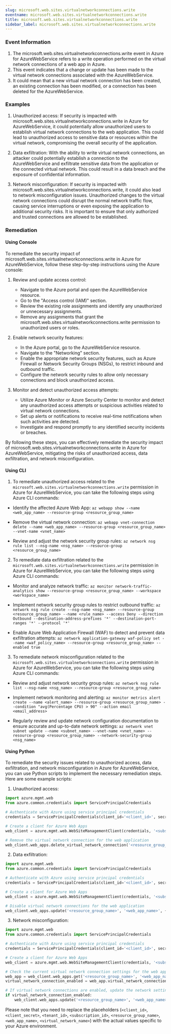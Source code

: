 ```yaml
--- 
slug: microsoft.web.sites.virtualnetworkconnections.write
eventname: microsoft.web.sites.virtualnetworkconnections.write
title: microsoft.web.sites.virtualnetworkconnections.write
sidebar_label: microsoft.web.sites.virtualnetworkconnections.write
---
```

                       
### Event Information

1. The microsoft.web.sites.virtualnetworkconnections.write event in Azure for AzureWebService refers to a write operation performed on the virtual network connections of a web app in Azure.
2. This event indicates that a change or update has been made to the virtual network connections associated with the AzureWebService.
3. It could mean that a new virtual network connection has been created, an existing connection has been modified, or a connection has been deleted for the AzureWebService.


### Examples

1. Unauthorized access: If security is impacted with microsoft.web.sites.virtualnetworkconnections.write in Azure for AzureWebService, it could potentially allow unauthorized users to establish virtual network connections to the web application. This could lead to unauthorized access to sensitive data or resources within the virtual network, compromising the overall security of the application.

2. Data exfiltration: With the ability to write virtual network connections, an attacker could potentially establish a connection to the AzureWebService and exfiltrate sensitive data from the application or the connected virtual network. This could result in a data breach and the exposure of confidential information.

3. Network misconfiguration: If security is impacted with microsoft.web.sites.virtualnetworkconnections.write, it could also lead to network misconfiguration issues. Unauthorized changes to the virtual network connections could disrupt the normal network traffic flow, causing service interruptions or even exposing the application to additional security risks. It is important to ensure that only authorized and trusted connections are allowed to be established.

### Remediation

#### Using Console

To remediate the security impact of microsoft.web.sites.virtualnetworkconnections.write in Azure for AzureWebService, follow these step-by-step instructions using the Azure console:

1. Review and update access control: 
   - Navigate to the Azure portal and open the AzureWebService resource.
   - Go to the "Access control (IAM)" section.
   - Review the existing role assignments and identify any unauthorized or unnecessary assignments.
   - Remove any assignments that grant the microsoft.web.sites.virtualnetworkconnections.write permission to unauthorized users or roles.

2. Enable network security features:
   - In the Azure portal, go to the AzureWebService resource.
   - Navigate to the "Networking" section.
   - Enable the appropriate network security features, such as Azure Firewall or Network Security Groups (NSGs), to restrict inbound and outbound traffic.
   - Configure the network security rules to allow only necessary connections and block unauthorized access.

3. Monitor and detect unauthorized access attempts:
   - Utilize Azure Monitor or Azure Security Center to monitor and detect any unauthorized access attempts or suspicious activities related to virtual network connections.
   - Set up alerts or notifications to receive real-time notifications when such activities are detected.
   - Investigate and respond promptly to any identified security incidents or breaches.

By following these steps, you can effectively remediate the security impact of microsoft.web.sites.virtualnetworkconnections.write in Azure for AzureWebService, mitigating the risks of unauthorized access, data exfiltration, and network misconfiguration.

#### Using CLI

1. To remediate unauthorized access related to the `microsoft.web.sites.virtualnetworkconnections.write` permission in Azure for AzureWebService, you can take the following steps using Azure CLI commands:

- Identify the affected Azure Web App: `az webapp show --name <web_app_name> --resource-group <resource_group_name>`

- Remove the virtual network connection: `az webapp vnet-connection delete --name <web_app_name> --resource-group <resource_group_name> --vnet-name <vnet_name>`

- Review and adjust the network security group rules: `az network nsg rule list --nsg-name <nsg_name> --resource-group <resource_group_name>`

2. To remediate data exfiltration related to the `microsoft.web.sites.virtualnetworkconnections.write` permission in Azure for AzureWebService, you can take the following steps using Azure CLI commands:

- Monitor and analyze network traffic: `az monitor network-traffic-analytics show --resource-group <resource_group_name> --workspace <workspace_name>`

- Implement network security group rules to restrict outbound traffic: `az network nsg rule create --nsg-name <nsg_name> --resource-group <resource_group_name> --name <rule_name> --access Deny --direction Outbound --destination-address-prefixes '*' --destination-port-ranges '*' --protocol '*'`

- Enable Azure Web Application Firewall (WAF) to detect and prevent data exfiltration attempts: `az network application-gateway waf-policy set --name <waf_policy_name> --resource-group <resource_group_name> --enabled true`

3. To remediate network misconfiguration related to the `microsoft.web.sites.virtualnetworkconnections.write` permission in Azure for AzureWebService, you can take the following steps using Azure CLI commands:

- Review and adjust network security group rules: `az network nsg rule list --nsg-name <nsg_name> --resource-group <resource_group_name>`

- Implement network monitoring and alerting: `az monitor metrics alert create --name <alert_name> --resource-group <resource_group_name> --condition "avg(Percentage CPU) > 90" --action email <email_address>`

- Regularly review and update network configuration documentation to ensure accurate and up-to-date network settings: `az network vnet subnet update --name <subnet_name> --vnet-name <vnet_name> --resource-group <resource_group_name> --network-security-group <nsg_name>`

#### Using Python

To remediate the security issues related to unauthorized access, data exfiltration, and network misconfiguration in Azure for AzureWebService, you can use Python scripts to implement the necessary remediation steps. Here are some example scripts:

1. Unauthorized access:
```python
import azure.mgmt.web
from azure.common.credentials import ServicePrincipalCredentials

# Authenticate with Azure using service principal credentials
credentials = ServicePrincipalCredentials(client_id='<client_id>', secret='<client_secret>', tenant='<tenant_id>')

# Create a client for Azure Web Apps
web_client = azure.mgmt.web.WebSiteManagementClient(credentials, '<subscription_id>')

# Remove the virtual network connection for the web application
web_client.web_apps.delete_virtual_network_connection('<resource_group_name>', '<web_app_name>', '<virtual_network_name>')
```

2. Data exfiltration:
```python
import azure.mgmt.web
from azure.common.credentials import ServicePrincipalCredentials

# Authenticate with Azure using service principal credentials
credentials = ServicePrincipalCredentials(client_id='<client_id>', secret='<client_secret>', tenant='<tenant_id>')

# Create a client for Azure Web Apps
web_client = azure.mgmt.web.WebSiteManagementClient(credentials, '<subscription_id>')

# Disable virtual network connections for the web application
web_client.web_apps.update('<resource_group_name>', '<web_app_name>', {'virtual_network_connection_enabled': False})
```

3. Network misconfiguration:
```python
import azure.mgmt.web
from azure.common.credentials import ServicePrincipalCredentials

# Authenticate with Azure using service principal credentials
credentials = ServicePrincipalCredentials(client_id='<client_id>', secret='<client_secret>', tenant='<tenant_id>')

# Create a client for Azure Web Apps
web_client = azure.mgmt.web.WebSiteManagementClient(credentials, '<subscription_id>')

# Check the current virtual network connection settings for the web application
web_app = web_client.web_apps.get('<resource_group_name>', '<web_app_name>')
virtual_network_connection_enabled = web_app.virtual_network_connection_enabled

# If virtual network connections are enabled, update the network settings
if virtual_network_connection_enabled:
    web_client.web_apps.update('<resource_group_name>', '<web_app_name>', {'virtual_network_connection_enabled': False})
```

Please note that you need to replace the placeholders (`<client_id>`, `<client_secret>`, `<tenant_id>`, `<subscription_id>`, `<resource_group_name>`, `<web_app_name>`, `<virtual_network_name>`) with the actual values specific to your Azure environment.


 